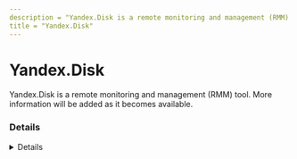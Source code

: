 ```yaml
---
description = "Yandex.Disk is a remote monitoring and management (RMM) tool. More information will be added as it becomes available."
title = "Yandex.Disk"
---
```




# Yandex.Disk

Yandex.Disk is a remote monitoring and management (RMM) tool. More information will be added as it becomes available.

### Details
<Details author={""}
         category={""}
         created={""}
         website={""}
         lastModified={""}
         privileges={""}
         free={ "" }
         verification={""}
/>

#### Installation Paths
<Card code={ ["C:\\Program Files (x86)\\Yandex\\*", "*\\Yandex\\*", "*\\YandexDisk2.exe"] }/>





### Forensic Artifacts








### Detections
- Detects potential processes activity of Yandex.Disk RMM tool
  - [Sigma Rule](https://github.com/magicsword-io/LOLRMM/blob/main/detections/sigma/yandex.disk_processes_sigma.yml)


